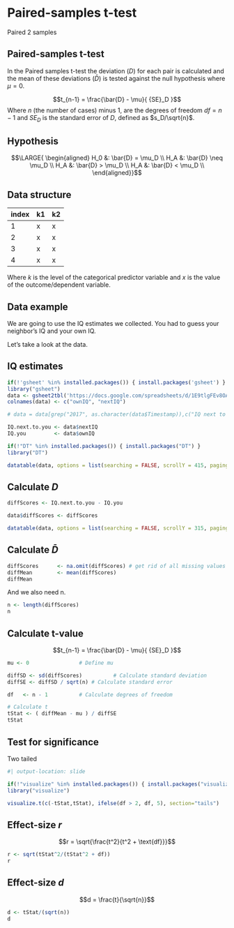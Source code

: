 # Paired-samples t-test {.section}

Paired 2 samples

## Paired-samples t-test

In the Paired samples t-test the deviation ($D$) for each pair is calculated and the mean of these deviations ($\bar{D}$) is tested against the null hypothesis where $\mu = 0$.

$$t_{n-1} = \frac{\bar{D} - \mu}{ {SE}_D }$$
Where $n$ (the number of cases) minus $1$, are the degrees of freedom $df = n - 1$ and $SE_D$ is the standard error of $D$, defined as $s_D/\sqrt{n}$.

## Hypothesis

$$\LARGE{
  \begin{aligned}
  H_0 &: \bar{D} = \mu_D \\
  H_A &: \bar{D} \neq \mu_D \\
  H_A &: \bar{D} > \mu_D \\
  H_A &: \bar{D} < \mu_D \\
  \end{aligned}}$$

## Data structure

index | k1 | k2
------|----|--
1     | x  | x
2     | x  | x
3     | x  | x
4     | x  | x

Where $k$ is the level of the categorical predictor variable and $x$ is the value of the outcome/dependent variable.

## Data example

We are going to use the IQ estimates we collected. You had to guess your neighbor's IQ and your own IQ.

Let's take a look at the data.

## IQ estimates

```r
if(!'gsheet' %in% installed.packages()) { install.packages('gsheet') }
library("gsheet")
data <- gsheet2tbl('https://docs.google.com/spreadsheets/d/1E9tlgFEv8OAyPBe_y2lwn2eUI1JmCg05Wk_wONAK1UM/edit?usp=sharing')[, -1]
colnames(data) <- c("ownIQ", "nextIQ")

# data = data[grep("2017", as.character(data$Timestamp)),c("IQ next to you", "Own IQ")]

IQ.next.to.you <- data$nextIQ
IQ.you         <- data$ownIQ

if(!"DT" %in% installed.packages()) { install.packages("DT") }
library("DT")
```



```r
datatable(data, options = list(searching = FALSE, scrollY = 415, paging = FALSE, info = FALSE))
```

## Calculate $D$ {.smaller .subsection}

```r
diffScores <- IQ.next.to.you - IQ.you
```


```r
data$diffScores <- diffScores

datatable(data, options = list(searching = FALSE, scrollY = 315, paging = FALSE, info = FALSE))
```

## Calculate $\bar{D}$

```r
diffScores      <- na.omit(diffScores) # get rid of all missing values
diffMean        <- mean(diffScores)
diffMean
```

And we also need n.

```r
n <- length(diffScores)
n
```

## Calculate t-value {.subsection}

$$t_{n-1} = \frac{\bar{D} - \mu}{ {SE}_D }$$

```r
mu <- 0                # Define mu

diffSD <- sd(diffScores)          # Calculate standard deviation
diffSE <- diffSD / sqrt(n) # Calculate standard error

df   <- n - 1          # Calculate degrees of freedom

# Calculate t
tStat <- ( diffMean - mu ) / diffSE
tStat
```

## Test for significance {.subsection}

Two tailed

```r
#| output-location: slide

if(!"visualize" %in% installed.packages()) { install.packages("visualize") }
library("visualize")

visualize.t(c(-tStat,tStat), ifelse(df > 2, df, 5), section="tails")
```

## Effect-size $r$  {.subsection}

$$r = \sqrt{\frac{t^2}{t^2 + \text{df}}}$$

```r
r <- sqrt(tStat^2/(tStat^2 + df))
r
```

## Effect-size $d$ {.subsection}

$$d = \frac{t}{\sqrt{n}}$$

```r
d <- tStat/(sqrt(n))
d
```